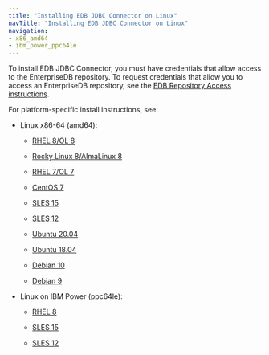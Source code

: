 ```yaml
---
title: "Installing EDB JDBC Connector on Linux"
navTitle: "Installing EDB JDBC Connector on Linux"
navigation:
- x86_amd64
- ibm_power_ppc64le
---
```


To install EDB JDBC Connector, you must have credentials that allow access to the EnterpriseDB repository. To request credentials that allow you to access an EnterpriseDB repository, see the [EDB Repository Access instructions](https://www.enterprisedb.com/repository-access-request).

For platform-specific install instructions, see:

- Linux x86-64 (amd64):
  - [RHEL 8/OL 8](x86_amd64/01_jdbc42_rhel8_x86)

  - [Rocky Linux 8/AlmaLinux 8](x86_amd64/02_jdbc42_other_linux8_x86)
  - [RHEL 7/OL 7](x86_amd64/03_jdbc42_rhel7_x86)
  - [CentOS 7](x86_amd64/04_jdbc42_centos7_x86)
  - [SLES 15](x86_amd64/05_jdbc42_sles15_x86)
  - [SLES 12](x86_amd64/06_jdbc42_sles12_x86)
  - [Ubuntu 20.04](x86_amd64/07_jdbc42_ubuntu20_x86)
  - [Ubuntu 18.04](x86_amd64/07a_jdbc42_ubuntu18_x86)
  - [Debian 10](x86_amd64/08_jdbc42_deb10_x86)
  - [Debian 9](x86_amd64/08a_jdbc42_deb9_x86)

- Linux on IBM Power (ppc64le):
  - [RHEL 8](ibm_power_ppc64le/09_jdbc42_rhel8_ppcle)

  - [SLES 15](ibm_power_ppc64le/11_jdbc42_sles15_ppcle)
  - [SLES 12](ibm_power_ppc64le/12_jdbc42_sles12_ppcle)

